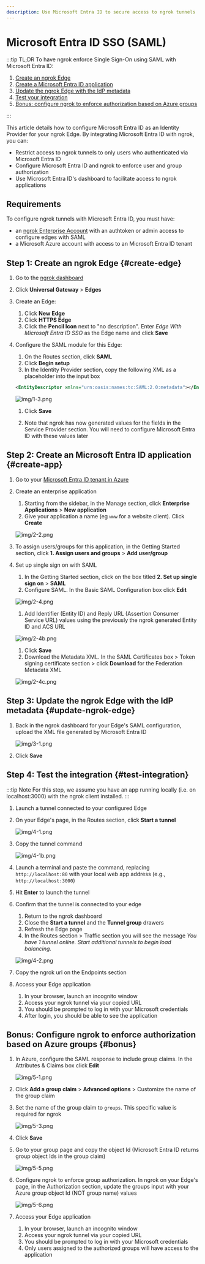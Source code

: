 ```yaml
---
description: Use Microsoft Entra ID to secure access to ngrok tunnels
---
```


# Microsoft Entra ID SSO (SAML)

:::tip TL;DR
To have ngrok enforce Single Sign-On using SAML with Microsoft Entra ID:

1. [Create an ngrok Edge](#create-edge)
1. [Create a Microsoft Entra ID application](#create-app)
1. [Update the ngrok Edge with the IdP metadata](#update-ngrok-edge)
1. [Test your integration](#test-integration)
1. [Bonus: configure ngrok to enforce authorization based on Azure groups](#bonus)

:::

This article details how to configure Microsoft Entra ID as an Identity Provider for your ngrok Edge. By integrating Microsoft Entra ID with ngrok, you can:

- Restrict access to ngrok tunnels to only users who authenticated via Microsoft Entra ID
- Configure Microsoft Entra ID and ngrok to enforce user and group authorization
- Use Microsoft Entra ID's dashboard to facilitate access to ngrok applications

## Requirements

To configure ngrok tunnels with Microsoft Entra ID, you must have:

- an [ngrok Enterprise Account](https://ngrok.com/pricing) with an authtoken or admin access to configure edges with SAML
- a Microsoft Azure account with access to an Microsoft Entra ID tenant

## Step 1: Create an ngrok Edge {#create-edge}

1.  Go to the [ngrok dashboard](https://dashboard.ngrok.com)
1.  Click **Universal Gateway** > **Edges**
1.  Create an Edge:

    1. Click **New Edge**
    1. Click **HTTPS Edge**
    1. Click the **Pencil Icon** next to "no description". Enter _Edge With Microsoft Entra ID SSO_ as the Edge name and click **Save**

1.  Configure the SAML module for this Edge:

    1. On the Routes section, click **SAML**
    1. Click **Begin setup**
    1. In the Identity Provider section, copy the following XML as a placeholder into the input box

    ```xml
    <EntityDescriptor xmlns="urn:oasis:names:tc:SAML:2.0:metadata"></EntityDescriptor>
    ```

    ![img/1-3.png](img/1-3.png)

    1. Click **Save**

    1. Note that ngrok has now generated values for the fields in the Service Provider section. You will need to configure Microsoft Entra ID with these values later

## Step 2: Create an Microsoft Entra ID application {#create-app}

1. Go to your [Microsoft Entra ID tenant in Azure](https://portal.azure.com/#view/Microsoft_AAD_IAM/ActiveDirectoryMenuBlade/~/Overview)

1. Create an enterprise application

   1. Starting from the sidebar, in the Manage section, click **Enterprise Applications** > **New application**
   1. Give your application a name (eg `www` for a website client). Click **Create**

   ![img/2-2.png](img/2-2.png)

1. To assign users/groups for this application, in the Getting Started section, click **1. Assign users and groups** > **Add user/group**

1. Set up single sign on with SAML

   1. In the Getting Started section, click on the box titled **2. Set up single sign on** > **SAML**
   1. Configure SAML. In the Basic SAML Configuration box click **Edit**

   ![img/2-4.png](img/2-4.png)

   1. Add Identifier (Entity ID) and Reply URL (Assertion Consumer Service URL) values using the previously the ngrok generated Entity ID and ACS URL

   ![img/2-4b.png](img/2-4b.png)

   1. Click **Save**
   1. Download the Metadata XML. In the SAML Certificates box > Token signing certificate section > click **Download** for the Federation Metadata XML

   ![img/2-4c.png](img/2-4c.png)

## Step 3: Update the ngrok Edge with the IdP metadata {#update-ngrok-edge}

1. Back in the ngrok dashboard for your Edge's SAML configuration, upload the XML file generated by Microsoft Entra ID

   ![img/3-1.png](img/3-1.png)

1. Click **Save**

## Step 4: Test the integration {#test-integration}

:::tip Note
For this step, we assume you have an app running locally (i.e. on localhost:3000) with the ngrok client installed.
:::

1. Launch a tunnel connected to your configured Edge

1. On your Edge's page, in the Routes section, click **Start a tunnel**

   ![img/4-1.png](img/4-1.png)

1. Copy the tunnel command

   ![img/4-1b.png](img/4-1b.png)

1. Launch a terminal and paste the command, replacing `http://localhost:80` with your local web app address (e.g., `http://localhost:3000`)
1. Hit **Enter** to launch the tunnel

1. Confirm that the tunnel is connected to your edge

   1. Return to the ngrok dashboard
   1. Close the **Start a tunnel** and the **Tunnel group** drawers
   1. Refresh the Edge page
   1. In the Routes section > Traffic section you will see the message _You have 1 tunnel online. Start additional tunnels to begin load balancing._

   ![img/4-2.png](img/4-2.png)

1. Copy the ngrok url on the Endpoints section

1. Access your Edge application

   1. In your browser, launch an incognito window
   1. Access your ngrok tunnel via your copied URL
   1. You should be prompted to log in with your Microsoft credentials
   1. After login, you should be able to see the application

## Bonus: Configure ngrok to enforce authorization based on Azure groups {#bonus}

1. In Azure, configure the SAML response to include group claims. In the Attributes & Claims box click **Edit**

   ![img/5-1.png](img/5-1.png)

1. Click **Add a group claim** > **Advanced options** > Customize the name of the group claim
1. Set the name of the group claim to `groups`. This specific value is required for ngrok

   ![img/5-3.png](img/5-3.png)

1. Click **Save**
1. Go to your group page and copy the object Id (Microsoft Entra ID returns group object Ids in the group claim)

   ![img/5-5.png](img/5-5.png)

1. Configure ngrok to enforce group authorization. In ngrok on your Edge's page, in the Authorization section, update the groups input with your Azure group object Id (NOT group name) values

   ![img/5-6.png](img/5-6.png)

1. Access your Edge application

   1. In your browser, launch an incognito window
   1. Access your ngrok tunnel via your copied URL
   1. You should be prompted to log in with your Microsoft credentials
   1. Only users assigned to the authorized groups will have access to the application
